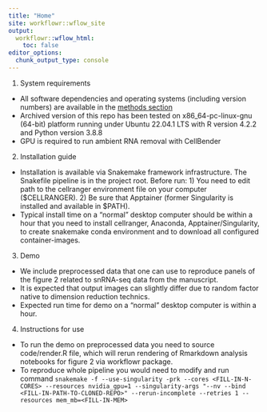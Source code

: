 ```yaml
---
title: "Home"
site: workflowr::wflow_site
output:
  workflowr::wflow_html:
    toc: false
editor_options:
  chunk_output_type: console
---
```


1. System requirements
 - All software dependencies and operating systems (including version numbers) are available in the [methods section][methods]
 - Archived version of this repo has been tested on x86_64-pc-linux-gnu (64-bit) platform running under Ubuntu 22.04.1 LTS with R version 4.2.2 and Python version 3.8.8
 - GPU is required to run ambient RNA removal with CellBender
2. Installation guide
 - Installation is available via Snakemake framework infrastructure. The Snakefile pipeline is in the project root. Before run: 1) You need to edit path to the cellranger environment file on your computer ($CELLRANGER). 2) Be sure that Apptainer (former Singularity is installed and available in $PATH).
 - Typical install time on a "normal" desktop computer should be within a hour that you need to install cellranger, Anaconda, Apptainer/Singularity, to create snakemake conda environment and to download all configured container-images.
3. Demo
 - We include preprocessed data that one can use to reproduce panels of the figure 2 related to snRNA-seq data from the manuscript.
 - It is expected that output images can slightly differ due to random factor native to dimension reduction technics.
 - Expected run time for demo on a "normal" desktop computer is within a hour.
4. Instructions for use
 - To run the demo on preprocessed data you need to source code/render.R file, which will rerun rendering of Rmarkdown analysis notebooks for figure 2 via workflowr package.
 - To reproduce whole pipeline you would need to modify and run command `snakemake -f --use-singularity -prk --cores <FILL-IN-N-CORES> --resources nvidia_gpu=1 --singularity-args "--nv --bind <FILL-IN-PATH-TO-CLONED-REPO>" --rerun-incomplete --retries 1 --resources mem_mb=<FILL-IN-MEM>`

[methods]: https://harkany-lab.github.io/Hevesi_2023/methods.html "Methods section of the analysis website"

